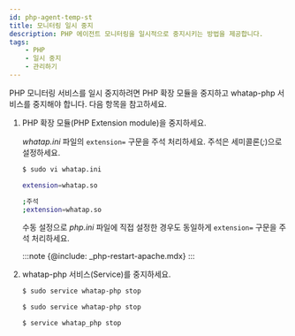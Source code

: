 ```yaml
---
id: php-agent-temp-st
title: 모니터링 일시 중지
description: PHP 에이전트 모니터링을 일시적으로 중지시키는 방법을 제공합니다.
tags:
    - PHP
    - 일시 중지
    - 관리하기
---
```


PHP 모니터링 서비스를 일시 중지하려면 PHP 확장 모듈을 중지하고 whatap-php 서비스를 중지해야 합니다. 다음 항목을 참고하세요.

1. PHP 확장 모듈(PHP Extension module)을 중지하세요. 

    *whatap.ini* 파일의 `extension=` 구문을 주석 처리하세요. 주석은 세미콜론(*;*)으로 설정하세요.
    
    <!--
    :::note
    주석은 세미콜론(;)으로 설정하세요.
    ::: -->
    
    ```bash
    $ sudo vi whatap.ini

    extension=whatap.so

    ;주석
    ;extension=whatap.so
    ```

    수동 설정으로 *php.ini* 파일에 직접 설정한 경우도 동일하게 `extension=` 구문을 주석 처리하세요. 
    
    :::note
    {@include: _php-restart-apache.mdx}
    :::

2. whatap-php 서비스(Service)를 중지하세요.

    <Tabs>
    <TabItem value="rdct" label="Redhat/CentOS" default>

    ```bash
    $ sudo service whatap-php stop
    ```
    </TabItem>
    <TabItem value="dbub" label="Debian/Ubuntu">

    ```bash
    $ sudo service whatap-php stop
    ```
    </TabItem>
    <TabItem value="frbsd" label="FreeBSD">

    ```bash
    $ service whatap_php stop
    ```
    </TabItem>
    </Tabs>  

<!--
**Redhat/CentOS**

```bash
$ sudo service whatap-php stop
```

**Debian/Ubuntu**

```bash
$ sudo service whatap-php stop
```

**FreeBSD**

```bash
$ service whatap_php stop
```
-->
